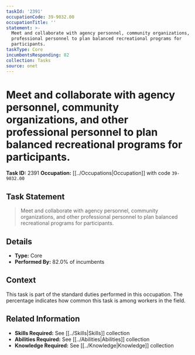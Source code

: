 ```yaml
---
taskId: '2391'
occupationCode: 39-9032.00
occupationTitle: ''
statement: >-
  Meet and collaborate with agency personnel, community organizations, and other
  professional personnel to plan balanced recreational programs for
  participants.
taskType: Core
incumbentsResponding: 82
collection: Tasks
source: onet
---
```

# Meet and collaborate with agency personnel, community organizations, and other professional personnel to plan balanced recreational programs for participants.

**Task ID:** 2391
**Occupation:** [[../Occupations|Occupation]] with code `39-9032.00`

## Task Statement

> Meet and collaborate with agency personnel, community organizations, and other professional personnel to plan balanced recreational programs for participants.

## Details

- **Type:** Core
- **Performed By:** 82.0% of incumbents

## Context

This task is part of the standard duties performed in this occupation. The percentage indicates how common this task is among workers in the field.

## Related Information

- **Skills Required:** See [[../Skills|Skills]] collection
- **Abilities Required:** See [[../Abilities|Abilities]] collection
- **Knowledge Required:** See [[../Knowledge|Knowledge]] collection
